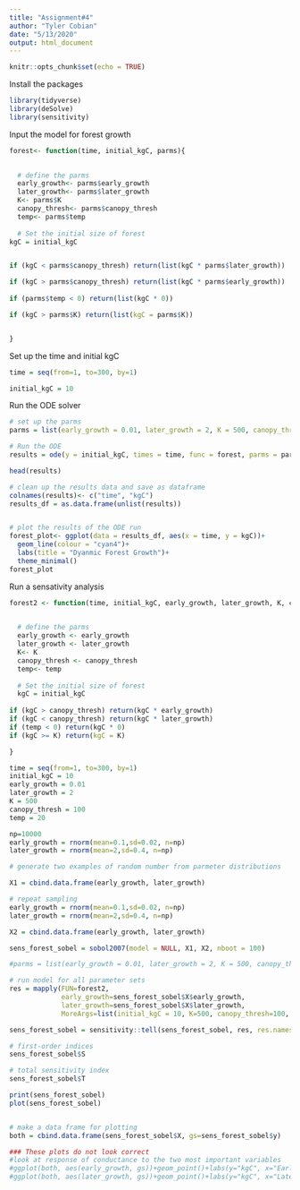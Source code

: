 ```yaml
---
title: "Assignment#4"
author: "Tyler Cobian"
date: "5/13/2020"
output: html_document
---
```


```r
knitr::opts_chunk$set(echo = TRUE)
```

Install the packages
```r
library(tidyverse)
library(deSolve)
library(sensitivity)
```

Input the model for forest growth
```r
forest<- function(time, initial_kgC, parms){

  
  # define the parms
  early_growth<- parms$early_growth
  later_growth<- parms$later_growth
  K<- parms$K
  canopy_thresh<- parms$canopy_thresh
  temp<- parms$temp
  
  # Set the initial size of forest
kgC = initial_kgC


if (kgC < parms$canopy_thresh) return(list(kgC * parms$later_growth))

if (kgC > parms$canopy_thresh) return(list(kgC * parms$early_growth))
  
if (parms$temp < 0) return(list(kgC * 0))

if (kgC > parms$K) return(list(kgC = parms$K))


}

```

Set up the time and initial kgC
```r
time = seq(from=1, to=300, by=1)

initial_kgC = 10
```

Run the ODE solver
```r
# set up the parms
parms = list(early_growth = 0.01, later_growth = 2, K = 500, canopy_thresh = 100, temp = 20)

# Run the ODE
results = ode(y = initial_kgC, times = time, func = forest, parms = parms)

head(results)

# clean up the results data and save as dataframe
colnames(results)<- c("time", "kgC")
results_df = as.data.frame(unlist(results))


# plot the results of the ODE run
forest_plot<- ggplot(data = results_df, aes(x = time, y = kgC))+
  geom_line(colour = "cyan4")+
  labs(title = "Dyanmic Forest Growth")+
  theme_minimal()
forest_plot

```

Run a sensativity analysis

```r
forest2 <- function(time, initial_kgC, early_growth, later_growth, K, canopy_thresh, temp){

  
  # define the parms
  early_growth <- early_growth
  later_growth <- later_growth
  K<- K
  canopy_thresh <- canopy_thresh
  temp<- temp
  
  # Set the initial size of forest
  kgC = initial_kgC
  
if (kgC > canopy_thresh) return(kgC * early_growth)
if (kgC < canopy_thresh) return(kgC * later_growth)
if (temp < 0) return(kgC * 0)
if (kgC >= K) return(kgC = K)

}

time = seq(from=1, to=300, by=1)
initial_kgC = 10
early_growth = 0.01
later_growth = 2
K = 500
canopy_thresh = 100
temp = 20

np=10000
early_growth = rnorm(mean=0.1,sd=0.02, n=np) 
later_growth = rnorm(mean=2,sd=0.4, n=np)

# generate two examples of random number from parmeter distributions

X1 = cbind.data.frame(early_growth, later_growth)

# repeat sampling
early_growth = rnorm(mean=0.1,sd=0.02, n=np) 
later_growth = rnorm(mean=2,sd=0.4, n=np)

X2 = cbind.data.frame(early_growth, later_growth)

sens_forest_sobel = sobol2007(model = NULL, X1, X2, nboot = 100)

#parms = list(early_growth = 0.01, later_growth = 2, K = 500, canopy_thresh = 100, temp = 20)

# run model for all parameter sets
res = mapply(FUN=forest2, 
             early_growth=sens_forest_sobel$X$early_growth,
             later_growth=sens_forest_sobel$X$later_growth,
             MoreArgs=list(initial_kgC = 10, K=500, canopy_thresh=100, temp=20))

sens_forest_sobel = sensitivity::tell(sens_forest_sobel, res, res.names="ga")

# first-order indices 
sens_forest_sobel$S

# total sensitivity index 
sens_forest_sobel$T

print(sens_forest_sobel)
plot(sens_forest_sobel)


# make a data frame for plotting
both = cbind.data.frame(sens_forest_sobel$X, gs=sens_forest_sobel$y)

### These plots do not look correct
#look at response of conductance to the two most important variables
#ggplot(both, aes(early_growth, gs))+geom_point()+labs(y="kgC", x="Early Growth")
#ggplot(both, aes(later_growth, gs))+geom_point()+labs(y="kgC", x="Later Growth")

```










